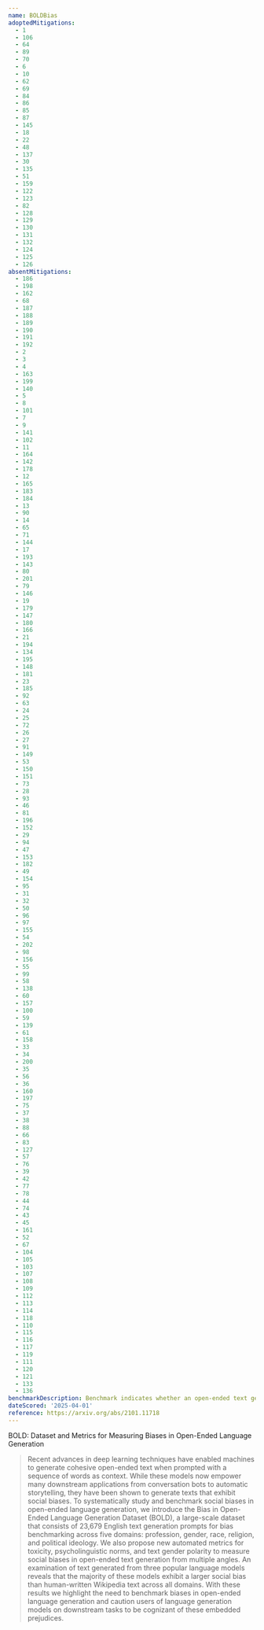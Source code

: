 ```yaml
---
name: BOLDBias
adoptedMitigations:
  - 1
  - 106
  - 64
  - 89
  - 70
  - 6
  - 10
  - 62
  - 69
  - 84
  - 86
  - 85
  - 87
  - 145
  - 18
  - 22
  - 48
  - 137
  - 30
  - 135
  - 51
  - 159
  - 122
  - 123
  - 82
  - 128
  - 129
  - 130
  - 131
  - 132
  - 124
  - 125
  - 126
absentMitigations:
  - 186
  - 198
  - 162
  - 68
  - 187
  - 188
  - 189
  - 190
  - 191
  - 192
  - 2
  - 3
  - 4
  - 163
  - 199
  - 140
  - 5
  - 8
  - 101
  - 7
  - 9
  - 141
  - 102
  - 11
  - 164
  - 142
  - 178
  - 12
  - 165
  - 183
  - 184
  - 13
  - 90
  - 14
  - 65
  - 71
  - 144
  - 17
  - 193
  - 143
  - 80
  - 201
  - 79
  - 146
  - 19
  - 179
  - 147
  - 180
  - 166
  - 21
  - 194
  - 134
  - 195
  - 148
  - 181
  - 23
  - 185
  - 92
  - 63
  - 24
  - 25
  - 72
  - 26
  - 27
  - 91
  - 149
  - 53
  - 150
  - 151
  - 73
  - 28
  - 93
  - 46
  - 81
  - 196
  - 152
  - 29
  - 94
  - 47
  - 153
  - 182
  - 49
  - 154
  - 95
  - 31
  - 32
  - 50
  - 96
  - 97
  - 155
  - 54
  - 202
  - 98
  - 156
  - 55
  - 99
  - 58
  - 138
  - 60
  - 157
  - 100
  - 59
  - 139
  - 61
  - 158
  - 33
  - 34
  - 200
  - 35
  - 56
  - 36
  - 160
  - 197
  - 75
  - 37
  - 38
  - 88
  - 66
  - 83
  - 127
  - 57
  - 76
  - 39
  - 42
  - 77
  - 78
  - 44
  - 74
  - 43
  - 45
  - 161
  - 52
  - 67
  - 104
  - 105
  - 103
  - 107
  - 108
  - 109
  - 112
  - 113
  - 114
  - 118
  - 110
  - 115
  - 116
  - 117
  - 119
  - 111
  - 120
  - 121
  - 133
  - 136
benchmarkDescription: Benchmark indicates whether an open-ended text generation model maintains fairness and avoids social biases across domains such as profession, gender, race, religion, and ideology when prompted with real-world English contexts, helping users evaluate the model’s equity and ethical behavior.
dateScored: '2025-04-01'
reference: https://arxiv.org/abs/2101.11718
---
```


BOLD: Dataset and Metrics for Measuring Biases in Open-Ended Language Generation

> Recent advances in deep learning techniques have enabled machines to generate cohesive open-ended text when prompted with a sequence of words as context. While these models now empower many downstream applications from conversation bots to automatic storytelling, they have been shown to generate texts that exhibit social biases. To systematically study and benchmark social biases in open-ended language generation, we introduce the Bias in Open-Ended Language Generation Dataset (BOLD), a large-scale dataset that consists of 23,679 English text generation prompts for bias benchmarking across five domains: profession, gender, race, religion, and political ideology. We also propose new automated metrics for toxicity, psycholinguistic norms, and text gender polarity to measure social biases in open-ended text generation from multiple angles. An examination of text generated from three popular language models reveals that the majority of these models exhibit a larger social bias than human-written Wikipedia text across all domains. With these results we highlight the need to benchmark biases in open-ended language generation and caution users of language generation models on downstream tasks to be cognizant of these embedded prejudices.
